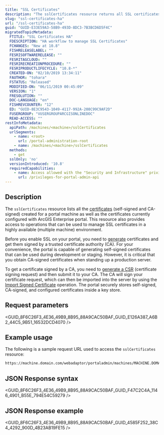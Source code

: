 ```yaml
---
title: "SSL Certificates"
description: "The sslCertificates resource returns all SSL certificates created for your portal machine. This resource is only available for highly available portals."
slug: "ssl-certificates-ha"
url: "/ssl-certificates-ha"
guid: "GUID-E33E59A3-58B9-493D-8DC3-7B3BCD6D5F4C"
migratedTopicMetadata:
  FTITLE: "SSL Certificates HA"
  FDESCRIPTION: "HA workflow to manage SSL Certificates"
  FCHANGES: "New at 10.8"
  FISHRELEASELABEL: ""
  FESRISOFTWARERELEASE: ""
  FESRITAGCLOUD: ""
  FESRIRECREATIONPROCEDURE: ""
  FESRIPRODUCTLIFECYCLE: "10.8-*"
  CREATED-ON: "02/10/2019 13:34:11"
  FAUTHOR: "tohara"
  FSTATUS: "Released"
  MODIFIED-ON: "06/11/2019 00:45:09"
  VERSION: "1"
  FRESOLUTION: ""
  DOC-LANGUAGE: "en"
  FISHREVCOUNTER: "12"
  ED: "GUID-8E3C9543-1049-4117-992A-208C99C9AF2D"
  FUSERGROUP: "VUSERGROUPARCGISONLINEDOC"
  READ-ACCESS: ""
restInfoMetadata:
  apiPath: /machines/<machine>/sslCertificates
  urlSegments:
    - name: <root>
      url: /portal-administration-root
    - name: /machines/<machine>/sslCertificates
  methods:
    - get
  sslOnly: 'no'
  versionIntroduced: '10.8'
  requiredCapabilities:
    - name: Access allowed with the "Security and Infrastructure" privilege
      url: /privileges-for-portal-admin-api
---
```



## Description

The `sslCertificates` resource lists all the [certificates](/ssl-certificate-ha) (self-signed and CA-signed) created for a portal machine as well as the certificates currently configured with ArcGIS Enterprise portal. This resource also provides access to operations that can be used to manage SSL certificates in a highly available (multiple machine) environment.

Before you enable SSL on your portal, you need to [generate](/generate-certificate-ha) certificates and get them signed by a trusted certificate authority (CA). For your convenience, the portal is capable of generating self-signed certificates that can be used during development or staging. However, it is critical that you obtain CA-signed certificates when standing up a production server.

To get a certificate signed by a CA, you need to [generate a CSR](/generate-csr-ha) (certificate signing request) and then submit it to your CA. The CA will sign your certificate request, which can then be imported into the server by using the [Import Signed Certificate](/import-signed-certificate-ha) operation. The portal securely stores self-signed, CA-signed, and configured certificates inside a key store.

##  Request parameters

<GUID_8F6C26F3_4E36_49B9_8B95_88A9CAC50BAF_GUID_E126A387_A6B2_44C5_9B51_16532DCD4070 />

## Example usage

The following is a sample request URL used to access the `sslCertificates` resource:

```markdown
https://machine.domain.com/webadaptor/portaladmin/machines/MACHINE.DOMAIN.COM/sslCertificates?f=pjson
```

## JSON Response syntax

<GUID_8F6C26F3_4E36_49B9_8B95_88A9CAC50BAF_GUID_F47C2C4A_1146_4901_B55E_794E54C59279 />

## JSON Response example

<GUID_8F6C26F3_4E36_49B9_8B95_88A9CAC50BAF_GUID_4585F252_38C4_4292_900D_4B23AB19FE15 />
